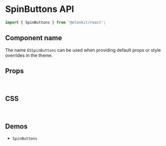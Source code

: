 
<Meta title="Components API/SpinButtons" />

# SpinButtons API

```js
import { SpinButtons } from '@elonkit/react';
```

## Component name

The name `ESSpinButtons` can be used when providing default props or style overrides in the theme.

## Props

<TableInterface name="SpinButtonsProps" variant="props" />

<br />

## CSS

<TableInterface name="SpinButtonsClasses" variant="css" />

<br />

## Demos

<ul>
  <li>
    <LinkTo kind="components-SpinButtons" story="demo">
      <code>SpinButtons</code>
    </LinkTo>
  </li>
</ul>

